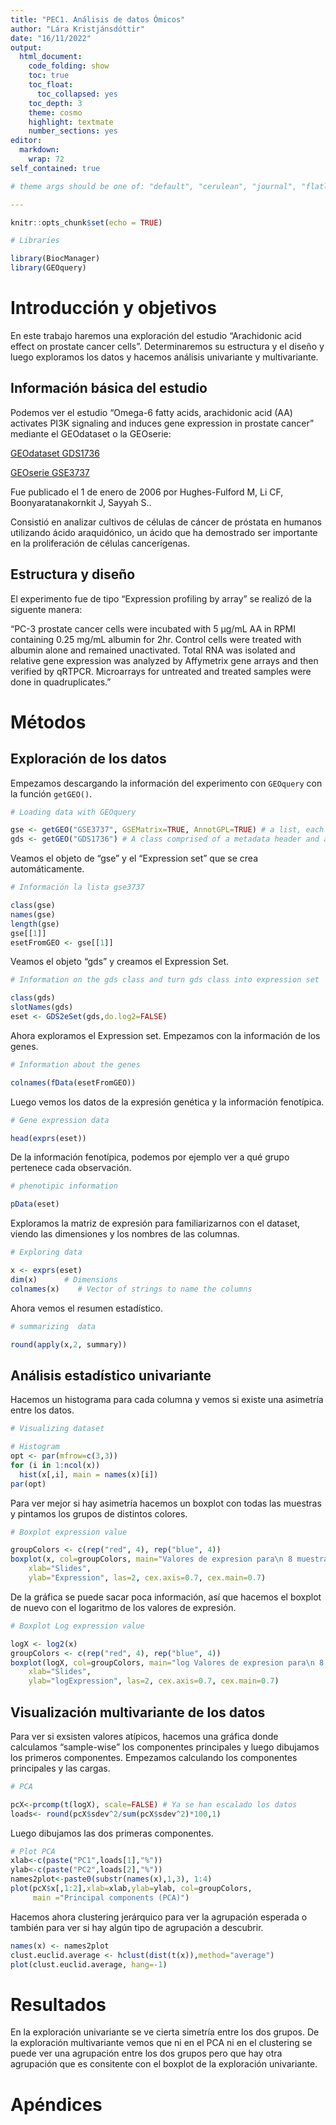 ```yaml
---
title: "PEC1. Análisis de datos Ómicos"
author: "Lára Kristjánsdóttir"
date: "16/11/2022"
output:
  html_document:
    code_folding: show
    toc: true
    toc_float:
      toc_collapsed: yes
    toc_depth: 3
    theme: cosmo
    highlight: textmate
    number_sections: yes
editor: 
  markdown: 
    wrap: 72
self_contained: true

# theme args should be one of: "default", "cerulean", "journal", "flatly", "darkly", "readable", "spacelab", "united", "cosmo", "lumen", "paper", "sandstone", "simplex", "yeti"

---
```



```r
knitr::opts_chunk$set(echo = TRUE)
```

```r
# Libraries

library(BiocManager)
library(GEOquery)
```


# Introducción y objetivos

En este trabajo haremos una exploración del estudio "Arachidonic acid effect on prostate cancer cells". Determinaremos su estructura y el diseño y luego exploramos los datos y hacemos análisis univariante y multivariante. 


## Información básica del estudio

Podemos ver el estudio "Omega-6 fatty acids, arachidonic acid (AA) activates PI3K signaling and induces gene expression in prostate cancer"  mediante el GEOdataset o la GEOserie: 

[GEOdataset GDS1736](https://www.ncbi.nlm.nih.gov/sites/GDSbrowser?acc=GDS1736)

[GEOserie GSE3737](https://www.ncbi.nlm.nih.gov/geo/query/acc.cgi?acc=GSE3737)

Fue publicado el 1 de enero de 2006 por Hughes-Fulford M, Li CF, Boonyaratanakornkit J, Sayyah S..

Consistió en analizar cultivos de células de cáncer de próstata en humanos utilizando ácido araquidónico, un ácido que ha demostrado ser importante en la proliferación de células cancerígenas. 


## Estructura y diseño 

El experimento fue de tipo "Expression profiling by array" se realizó de la siguente manera:

"PC-3 prostate cancer cells were incubated with 5 µg/mL AA in RPMI containing 0.25 mg/mL albumin for 2hr. Control cells were treated with albumin alone and remained unactivated. Total RNA was isolated and relative gene expression was analyzed by Affymetrix gene arrays and then verified by qRTPCR. Microarrays for untreated and treated samples were done in quadruplicates." 

# Métodos

## Exploración de los datos
Empezamos descargando la información del experimento con `GEOquery` con la función `getGEO()`. 
```r
# Loading data with GEOquery

gse <- getGEO("GSE3737", GSEMatrix=TRUE, AnnotGPL=TRUE) # a list, each of which elements is an expressionSet
gds <- getGEO("GDS1736") # A class comprised of a metadata header and a GEODataTable
```

Veamos el objeto de "gse" y el "Expression set" que se crea automáticamente.
```r
# Información la lista gse3737

class(gse)
names(gse)
length(gse)
gse[[1]]
esetFromGEO <- gse[[1]]

```
Veamos el objeto "gds" y creamos el Expression Set. 

```r
# Information on the gds class and turn gds class into expression set

class(gds)
slotNames(gds)
eset <- GDS2eSet(gds,do.log2=FALSE)

```

Ahora exploramos el Expression set. Empezamos con la información de los genes.
```r
# Information about the genes

colnames(fData(esetFromGEO))

```
Luego vemos los datos de la expresión genética y la información fenotípica. 
```r
# Gene expression data

head(exprs(eset)) 
```
De la información fenotípica, podemos por ejemplo ver a qué grupo pertenece cada observación.

```r
# phenotipic information

pData(eset) 
```

Exploramos la matriz de expresión para familiarizarnos con el dataset, viendo las dimensiones y los nombres de las columnas. 

```r
# Exploring data

x <- exprs(eset)
dim(x)      # Dimensions
colnames(x)    # Vector of strings to name the columns
```
Ahora vemos el resumen estadístico.
```r
# summarizing  data

round(apply(x,2, summary))  

```

## Análisis estadístico univariante

Hacemos un histograma para cada columna y vemos si existe una asimetría entre los datos.

```r
# Visualizing dataset

# Histogram
opt <- par(mfrow=c(3,3))
for (i in 1:ncol(x))
  hist(x[,i], main = names(x)[i])
par(opt)

```
Para ver mejor si hay asimetría hacemos un boxplot con todas las muestras y pintamos los grupos de distintos colores.

```r
# Boxplot expression value

groupColors <- c(rep("red", 4), rep("blue", 4))
boxplot(x, col=groupColors, main="Valores de expresion para\n 8 muestras, dos grupos",
    xlab="Slides",
    ylab="Expression", las=2, cex.axis=0.7, cex.main=0.7)

```

De la gráfica se puede sacar poca información, así que hacemos el boxplot de nuevo con el logaritmo de los valores de expresión. 

```r
# Boxplot Log expression value

logX <- log2(x)
groupColors <- c(rep("red", 4), rep("blue", 4))
boxplot(logX, col=groupColors, main="log Valores de expresion para\n 8 muestras, dos grupos",
    xlab="Slides",
    ylab="logExpression", las=2, cex.axis=0.7, cex.main=0.7)
```

## Visualización multivariante de los datos

Para ver si exsisten valores atípicos, hacemos una gráfica donde calculamos "sample-wise" los componentes principales y luego dibujamos los primeros componentes. Empezamos calculando los componentes principales y las cargas.
```r
# PCA

pcX<-prcomp(t(logX), scale=FALSE) # Ya se han escalado los datos
loads<- round(pcX$sdev^2/sum(pcX$sdev^2)*100,1)
```

Luego dibujamos las dos primeras componentes.

```r
# Plot PCA
xlab<-c(paste("PC1",loads[1],"%"))
ylab<-c(paste("PC2",loads[2],"%"))
names2plot<-paste0(substr(names(x),1,3), 1:4)
plot(pcX$x[,1:2],xlab=xlab,ylab=ylab, col=groupColors, 
     main ="Principal components (PCA)")

```
Hacemos ahora clustering jerárquico para ver la agrupación esperada o también para ver si hay algún tipo de agrupación a descubrir.

```r
names(x) <- names2plot
clust.euclid.average <- hclust(dist(t(x)),method="average")
plot(clust.euclid.average, hang=-1)
```


# Resultados

En la exploración univariante se ve cierta simetría entre los dos grupos. De la exploración multivariante vemos que ni en el PCA ni en el clustering se puede ver una agrupación entre los dos grupos pero que hay otra agrupación que es consitente con el boxplot de la exploración univariante. 

# Apéndices

```r
```
